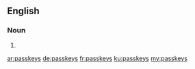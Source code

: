 ==English==

===Noun===
{{head|en|plural}}

# {{plural of|passkey|lang=en|nocat=1}}

[[ar:passkeys]]
[[de:passkeys]]
[[fr:passkeys]]
[[ku:passkeys]]
[[my:passkeys]]